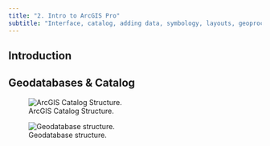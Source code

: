 ```yaml
---
title: "2. Intro to ArcGIS Pro"
subtitle: "Interface, catalog, adding data, symbology, layouts, geoprocessing tools"
---
```


## Introduction


## Geodatabases & Catalog

![ArcGIS Catalog Structure.](img-ArcCatalog.jpg)

![Geodatabase structure.](img-geodatabase.jpg)